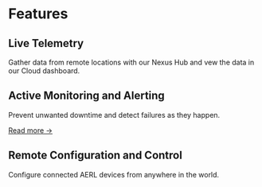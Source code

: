 # Features

## Live Telemetry

Gather data from remote locations with our Nexus Hub and vew the data in our Cloud dashboard.

## Active Monitoring and Alerting

Prevent unwanted downtime and detect failures as they happen.

[Read more →](/alerting-and-events/overview)

## Remote Configuration and Control

Configure connected AERL devices from anywhere in the world.
